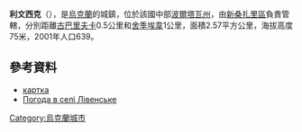 {{coord|49|7|55|N|34|31|2|E|scale:100000_region:UA|display=title}}

'''利文西克'''（{{lang-uk|Лівенське}}），是[[烏克蘭|烏克蘭]]的城鎮，位於該國中部[[波爾塔瓦州|波爾塔瓦州]]，由[[新桑扎里區|新桑扎里區]]負責管轄，分別距離[[古巴里夫卡_(新桑扎里區)|古巴里夫卡]]0.5公里和[[舍季埃韋|舍季埃韋]]1公里，面積2.57平方公里，海拔高度75米，2001年人口639。

==參考資料==
* [http://gska2.rada.gov.ua/pls/z7502/A005?rdat1=24.11.2008&rf7571=26128 картка]{{dead link|date=2017年11月 |bot=InternetArchiveBot |fix-attempted=yes }}
* [http://weather.in.ua/ua/poltavskaja/13533 Погода в селі Лівенське]{{Wayback|url=http://weather.in.ua/ua/poltavskaja/13533 |date=20111219201826 }}

{{Ukraine-geo-stub}}
[[Category:烏克蘭城市|Category:烏克蘭城市]]